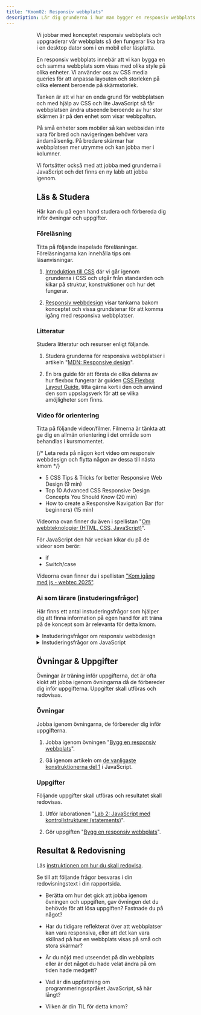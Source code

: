 ```yaml
---
title: "Kmom02: Responsiv webbplats"
description: Lär dig grunderna i hur man bygger en responsiv webbplats.
---
```






<Figure 
    src={resp21}
    caption="En responsiv navbar."
/>


<Figure 
  src={resp9}
  caption="Kolumn layout för en, två och tre kolumner - på ett responsivt sätt."
/>



Vi jobbar med konceptet responsiv webbplats och uppgraderar vår webbplats så den fungerar lika bra i en desktop dator som i en mobil eller läsplatta.

En responsiv webbplats innebär att vi kan bygga en och samma webbplats som visas med olika style på olika enheter. Vi använder oss av CSS media queries för att anpassa layouten och storleken på olika element beroende på skärmstorlek.

Tanken är att vi har en enda grund för webbplatsen och med hjälp av CSS och lite JavaScript så får webbplatsen ändra utseende beroende av hur stor skärmen är på den enhet som visar webbpaltsn.

På små enheter som mobiler så kan webbsidan inte vara för bred och navigeringen behöver vara ändamålsenlig. På bredare skärmar har webbplatsen mer utrymme och kan jobba mer i kolumner.

Vi fortsätter också med att jobba med grunderna i JavaScript och det finns en ny labb att jobba igenom.



## Läs & Studera

Här kan du på egen hand studera och förbereda dig inför övningar och uppgifter.



### Föreläsning

Titta på följande inspelade föreläsningar. Föreläsningarna kan innehålla tips om läsanvisningar.

1. [Introduktion till CSS](/website/laromaterial/forelasning/introduktion-till-css) där vi går igenom grunderna i CSS och utgår från standarden och kikar på struktur, konstruktioner och hur det fungerar.

1. [Responsiv webbdesign](/website/laromaterial/forelasning/responsiv-webbdesign) visar tankarna bakom konceptet och vissa grundstenar för att komma igång med responsiva webbplatser.



### Litteratur

Studera litteratur och resurser enligt följande.

1. Studera grunderna för responsiva webbplatser i artikeln "[MDN: Responsive design](https://developer.mozilla.org/en-US/docs/Learn/CSS/CSS_layout/Responsive_Design)".

1. En bra guide för att första de olika delarna av hur flexbox fungerar är guiden [CSS Flexbox Layout Guide](https://css-tricks.com/snippets/css/a-guide-to-flexbox/), titta gärna kort i den och använd den som uppslagsverk för att se vilka amöjligheter som finns.



### Video för orientering

Titta på följande videor/filmer. Filmerna är tänkta att ge dig en allmän orientering i det område som behandlas i kursmomentet.

{/* Leta reda på någon kort video om responsiv webbdesign och flytta någon av dessa till nästa kmom */}

* 5 CSS Tips & Tricks for better Responsive Web Design (9 min)
* Top 10 Advanced CSS Responsive Design Concepts You Should Know (20 min)
* How to create a Responsive Navigation Bar (for beginners) (15 min)

Videorna ovan finner du även i spellistan "[Om webbteknologier (HTML, CSS, JavaScript)](https://www.youtube.com/playlist?list=PLKtP9l5q3ce8ODK-01sIVTEfrtxPO05GD)".

För JavaScript den här veckan kikar du på de videor som berör:

* if
* Switch/case

Videorna ovan finner du i spellistan ["Kom igång med js - webtec 2025"](https://www.youtube.com/watch?v=ZfK9H6555xo&list=PLKtP9l5q3ce-IVBzwNsm32_cxxscvpc-W).



### Ai som lärare (instuderingsfrågor)

Här finns ett antal instuderingsfrågor som hjälper dig att finna information på egen hand för att träna på de koncept som är relevanta för detta kmom.

<details>
<summary>Instuderingsfrågor om responsiv webbdesign</summary>

1. Berätta kort om bakgrunden till responsiv webbdesign och hur det har växt fram.
1. Vilka andra närliggande tekniker finns som syftar till att lösa samma eller liknande problematik?
1. Hur står sig tekniken responsiv webbdesign idag?
1. Vilka är de grundläggande delar som jag behöver lära mig för att förstå responsiv webbdesign, som ett första steg?
1. Vad innebär en hamburger-meny?

Här är en [utskrift av när en frågesession genomförts](https://chatgpt.com/share/68bafa23-4b84-8005-a745-451d43258c9a). Dina svar kan skifta från de som visas. Var alltid kritisk till dina källor.

</details>

<details>
<summary>Instuderingsfrågor om JavaScript</summary>

1. Vad händer om jag skriver node  i terminalen?

1. Hur fungerar if satser i JavaScript?

1. Hur fungerar switch case i JavaScript?

</details>



## Övningar & Uppgifter

Övningar är träning inför uppgifterna, det är ofta klokt att jobba igenom övningarna då de förbereder dig inför uppgifterna. Uppgifter skall utföras och redovisas.



### Övningar

Jobba igenom övningarna, de förbereder dig inför uppgifterna.

1. Jobba igenom övningen "[Bygg en responsiv webbplats](/website/laromaterial/ovning/bygg-en-responsiv-webbplats)".

1. Gå igenom artikeln om [de vanligaste konstruktionerna del 1](/website/laromaterial/ovning/kom-igang-med-javascript/common-structures-1) i JavaScript.



### Uppgifter

Följande uppgifter skall utföras och resultatet skall redovisas.

1. Utför laborationen "[Lab 2: JavaScript med kontrollstrukturer (statements)](/website/laromaterial/lab/lab_02/readme/)".

1. Gör uppgiften "[Bygg en responsiv webbplats](/website/laromaterial/uppgift/kmom02-responsiv/)".



## Resultat & Redovisning

Läs [instruktionen om hur du skall redovisa](/website/laromaterial/instruktion/resultat-och-redovisning).

Se till att följande frågor besvaras i din redovisningstext i din rapportsida.

* Berätta om hur det gick att jobba igenom övningen och uppgiften, gav övningen det du behövde för att lösa uppgiften? Fastnade du på något?

* Har du tidigare reflekterat över att webbplatser kan vara responsiva, eller att det kan vara skillnad på hur en webbplats visas på små och stora skärmar?

* Är du nöjd med utseendet på din webbplats eller är det något du hade velat ändra på om tiden hade medgett?

* Vad är din uppfattning om programmeringsspråket JavaScript, så här långt?

* Vilken är din TIL för detta kmom?
